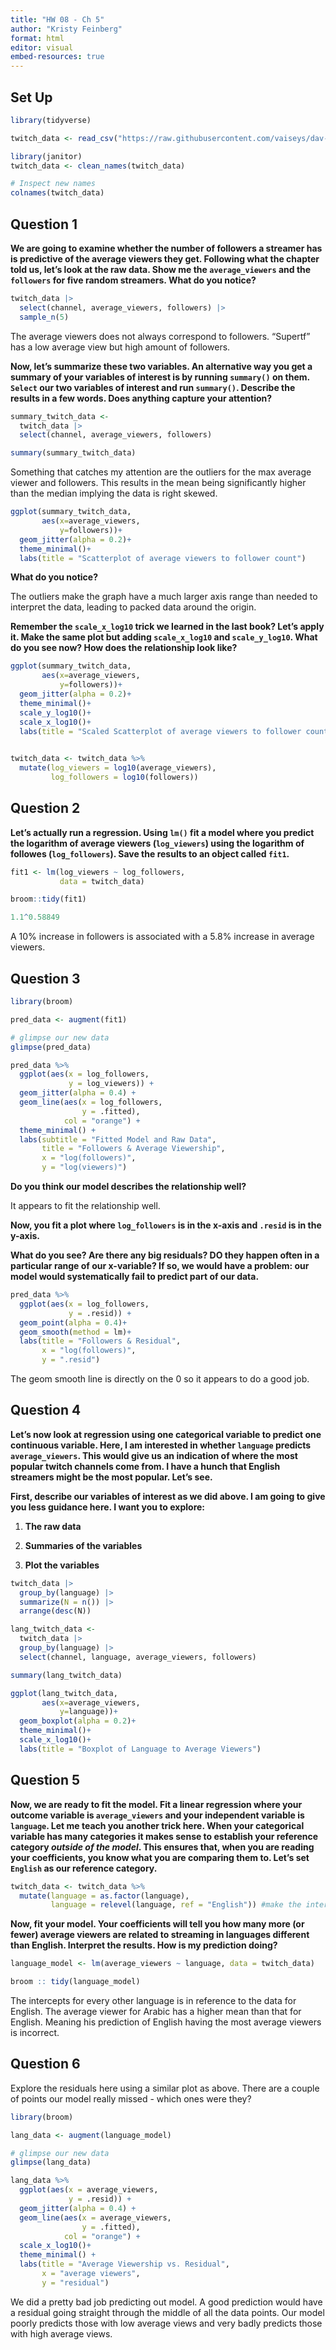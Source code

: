 ```yaml
---
title: "HW 08 - Ch 5"
author: "Kristy Feinberg"
format: html
editor: visual
embed-resources: true
---
```


## Set Up 

```r
library(tidyverse)

twitch_data <- read_csv("https://raw.githubusercontent.com/vaiseys/dav-course/main/Data/twitchdata-update.csv")

```

```r
library(janitor)
twitch_data <- clean_names(twitch_data)

# Inspect new names
colnames(twitch_data)
```

## Question 1

**We are going to examine whether the number of followers a streamer has is predictive of the average viewers they get. Following what the chapter told us, let's look at the raw data. Show me the `average_viewers` and the `followers` for five random streamers. What do you notice?**

```r
twitch_data |>   
  select(channel, average_viewers, followers) |>
  sample_n(5)
```

The average viewers does not always correspond to followers. "Supertf" has a low average view but high amount of followers.

**Now, let's summarize these two variables. An alternative way you get a summary of your variables of interest is by running `summary()` on them. `Select` our two variables of interest and run `summary()`. Describe the results in a few words. Does anything capture your attention?**

```r
summary_twitch_data <-
  twitch_data |>
  select(channel, average_viewers, followers) 

summary(summary_twitch_data)
```

Something that catches my attention are the outliers for the max average viewer and followers. This results in the mean being significantly higher than the median implying the data is right skewed.

```r
ggplot(summary_twitch_data, 
       aes(x=average_viewers,
           y=followers))+
  geom_jitter(alpha = 0.2)+
  theme_minimal()+
  labs(title = "Scatterplot of average viewers to follower count")
```

**What do you notice?**

The outliers make the graph have a much larger axis range than needed to interpret the data, leading to packed data around the origin.

**Remember the `scale_x_log10` trick we learned in the last book? Let's apply it. Make the same plot but adding `scale_x_log10` and `scale_y_log10`. What do you see now? How does the relationship look like?**

```r
ggplot(summary_twitch_data, 
       aes(x=average_viewers,
           y=followers))+
  geom_jitter(alpha = 0.2)+
  theme_minimal()+
  scale_y_log10()+
  scale_x_log10()+
  labs(title = "Scaled Scatterplot of average viewers to follower count")
  
```

```r
twitch_data <- twitch_data %>% 
  mutate(log_viewers = log10(average_viewers), 
         log_followers = log10(followers))
```

## Question 2

**Let's actually run a regression. Using `lm()` fit a model where you predict the logarithm of average viewers (`log_viewers`) using the logarithm of followes (`log_followers`). Save the results to an object called `fit1`.**

```r
fit1 <- lm(log_viewers ~ log_followers,
           data = twitch_data)

broom::tidy(fit1)
```

```r
1.1^0.58849
```

A 10% increase in followers is associated with a 5.8% increase in average viewers.

## Question 3

```r
library(broom)

pred_data <- augment(fit1)

# glimpse our new data 
glimpse(pred_data)
```

```r
pred_data %>% 
  ggplot(aes(x = log_followers, 
             y = log_viewers)) +
  geom_jitter(alpha = 0.4) + 
  geom_line(aes(x = log_followers, 
                y = .fitted), 
            col = "orange") + 
  theme_minimal() +
  labs(subtitle = "Fitted Model and Raw Data", 
       title = "Followers & Average Viewership", 
       x = "log(followers)", 
       y = "log(viewers)")
```

**Do you think our model describes the relationship well?**

It appears to fit the relationship well.

**Now, you fit a plot where `log_followers` is in the x-axis and `.resid` is in the y-axis.**

**What do you see? Are there any big residuals? DO they happen often in a particular range of our x-variable? If so, we would have a problem: our model would systematically fail to predict part of our data.**

```r
pred_data %>% 
  ggplot(aes(x = log_followers, 
             y = .resid)) +
  geom_point(alpha = 0.4)+
  geom_smooth(method = lm)+
  labs(title = "Followers & Residual", 
       x = "log(followers)", 
       y = ".resid")
```

The geom smooth line is directly on the 0 so it appears to do a good job.

## Question 4

**Let's now look at regression using one categorical variable to predict one continuous variable. Here, I am interested in whether `language` predicts `average_viewers`. This would give us an indication of where the most popular twitch channels come from. I have a hunch that English streamers might be the most popular. Let's see.**

**First, describe our variables of interest as we did above. I am going to give you less guidance here. I want you to explore:**

1.  **The raw data**

2.  **Summaries of the variables**

3.  **Plot the variables**

```r
twitch_data |>
  group_by(language) |>
  summarize(N = n()) |>
  arrange(desc(N))
```

```r
lang_twitch_data <-
  twitch_data |>
  group_by(language) |>
  select(channel, language, average_viewers, followers) 

summary(lang_twitch_data)
```

```r
ggplot(lang_twitch_data, 
       aes(x=average_viewers,
           y=language))+
  geom_boxplot(alpha = 0.2)+
  theme_minimal()+
  scale_x_log10()+
  labs(title = "Boxplot of Language to Average Viewers")
```

## Question 5

**Now, we are ready to fit the model. Fit a linear regression where your outcome variable is `average_viewers` and your independent variable is `language`. Let me teach you another trick here. When your categorical variable has many categories it makes sense to establish your reference category *outside of the model*. This ensures that, when you are reading your coefficients, you know what you are comparing them to. Let's set `English` as our reference category.**

```r
twitch_data <- twitch_data %>% 
  mutate(language = as.factor(language), 
         language = relevel(language, ref = "English")) #make the intercept "english"
```

**Now, fit your model. Your coefficients will tell you how many more (or fewer) average viewers are related to streaming in languages different than English. Interpret the results. How is my prediction doing?**

```r
language_model <- lm(average_viewers ~ language, data = twitch_data)

broom :: tidy(language_model)
```

The intercepts for every other language is in reference to the data for English. The average viewer for Arabic has a higher mean than that for English. Meaning his prediction of English having the most average viewers is incorrect.

## Question 6

Explore the residuals here using a similar plot as above. There are a couple of points our model really missed - which ones were they?

```r
library(broom)

lang_data <- augment(language_model)

# glimpse our new data 
glimpse(lang_data)
```

```r
lang_data %>% 
  ggplot(aes(x = average_viewers, 
             y = .resid)) +
  geom_jitter(alpha = 0.4) + 
  geom_line(aes(x = average_viewers, 
                y = .fitted), 
            col = "orange") + 
  scale_x_log10()+
  theme_minimal() +
  labs(title = "Average Viewership vs. Residual", 
       x = "average viewers", 
       y = "residual")
```

We did a pretty bad job predicting out model. A good prediction would have a residual going straight through the middle of all the data points. Our model poorly predicts those with low average views and very badly predicts those with high average views.
